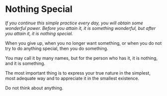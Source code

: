 # Nothing Special

_If you continue this simple practice every day, you will obtain some wonderful power. Before you attain it, it is something wonderful, but after you attain it, it is nothing special._

When you give up, when you no longer want something, or when you do not try to do anything special, then you do something.

You may call it by many names, but for the person who has it, it is nothing, and it is something.

The most important thing is to express your true nature in the simplest, most adequate way and to appreciate it in the smallest existence.

Do not think about anything.
